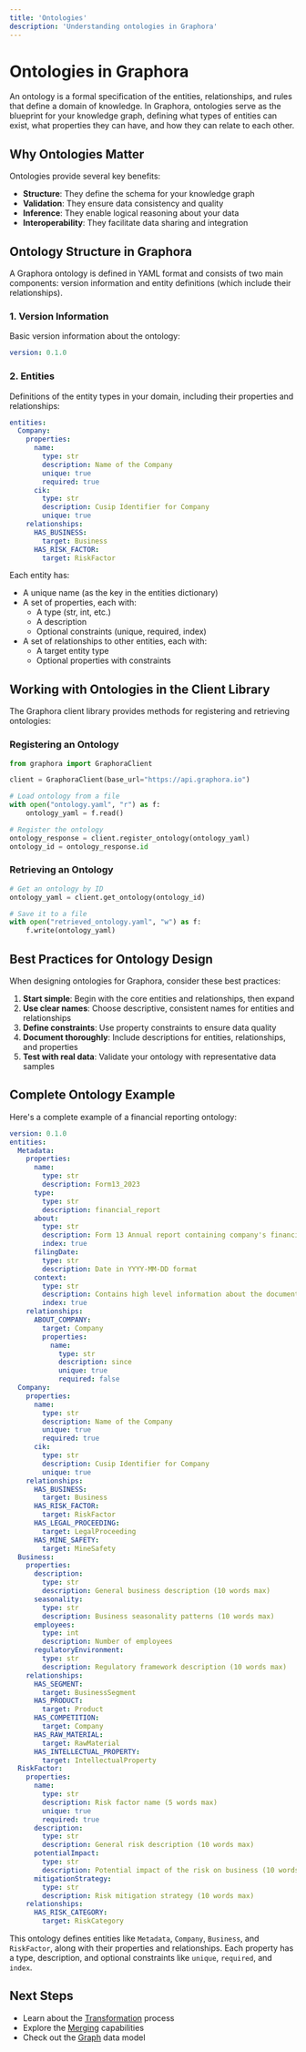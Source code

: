 ```yaml
---
title: 'Ontologies'
description: 'Understanding ontologies in Graphora'
---
```


# Ontologies in Graphora

An ontology is a formal specification of the entities, relationships, and rules that define a domain of knowledge. In Graphora, ontologies serve as the blueprint for your knowledge graph, defining what types of entities can exist, what properties they can have, and how they can relate to each other.

## Why Ontologies Matter

Ontologies provide several key benefits:

- **Structure**: They define the schema for your knowledge graph
- **Validation**: They ensure data consistency and quality
- **Inference**: They enable logical reasoning about your data
- **Interoperability**: They facilitate data sharing and integration

## Ontology Structure in Graphora

A Graphora ontology is defined in YAML format and consists of two main components: version information and entity definitions (which include their relationships).

### 1. Version Information

Basic version information about the ontology:

```yaml
version: 0.1.0
```

### 2. Entities

Definitions of the entity types in your domain, including their properties and relationships:

```yaml
entities:
  Company:
    properties:
      name:
        type: str
        description: Name of the Company
        unique: true
        required: true
      cik:
        type: str
        description: Cusip Identifier for Company
        unique: true
    relationships:
      HAS_BUSINESS:
        target: Business
      HAS_RISK_FACTOR:
        target: RiskFactor
```

Each entity has:
- A unique name (as the key in the entities dictionary)
- A set of properties, each with:
  - A type (str, int, etc.)
  - A description
  - Optional constraints (unique, required, index)
- A set of relationships to other entities, each with:
  - A target entity type
  - Optional properties with constraints

## Working with Ontologies in the Client Library

The Graphora client library provides methods for registering and retrieving ontologies:

### Registering an Ontology

```python
from graphora import GraphoraClient

client = GraphoraClient(base_url="https://api.graphora.io")

# Load ontology from a file
with open("ontology.yaml", "r") as f:
    ontology_yaml = f.read()

# Register the ontology
ontology_response = client.register_ontology(ontology_yaml)
ontology_id = ontology_response.id
```

### Retrieving an Ontology

```python
# Get an ontology by ID
ontology_yaml = client.get_ontology(ontology_id)

# Save it to a file
with open("retrieved_ontology.yaml", "w") as f:
    f.write(ontology_yaml)
```

## Best Practices for Ontology Design

When designing ontologies for Graphora, consider these best practices:

1. **Start simple**: Begin with the core entities and relationships, then expand
2. **Use clear names**: Choose descriptive, consistent names for entities and relationships
3. **Define constraints**: Use property constraints to ensure data quality
4. **Document thoroughly**: Include descriptions for entities, relationships, and properties
5. **Test with real data**: Validate your ontology with representative data samples

## Complete Ontology Example

Here's a complete example of a financial reporting ontology:

```yaml
version: 0.1.0 
entities:
  Metadata:
    properties:
      name:
        type: str
        description: Form13_2023
      type:
        type: str
        description: financial_report
      about:
        type: str
        description: Form 13 Annual report containing company's financial statements and operations
        index: true
      filingDate:
        type: str
        description: Date in YYYY-MM-DD format
      context:
        type: str
        description: Contains high level information about the document processed
        index: true
    relationships:
      ABOUT_COMPANY:
        target: Company
        properties:
          name:
            type: str
            description: since
            unique: true
            required: false
  Company:
    properties:
      name:
        type: str
        description: Name of the Company
        unique: true
        required: true
      cik:
        type: str
        description: Cusip Identifier for Company
        unique: true
    relationships:
      HAS_BUSINESS:
        target: Business
      HAS_RISK_FACTOR:
        target: RiskFactor
      HAS_LEGAL_PROCEEDING:
        target: LegalProceeding
      HAS_MINE_SAFETY:
        target: MineSafety
  Business:
    properties:
      description:
        type: str
        description: General business description (10 words max)
      seasonality:
        type: str
        description: Business seasonality patterns (10 words max)
      employees:
        type: int
        description: Number of employees
      regulatoryEnvironment:
        type: str
        description: Regulatory framework description (10 words max)
    relationships:
      HAS_SEGMENT:
        target: BusinessSegment
      HAS_PRODUCT:
        target: Product
      HAS_COMPETITION:
        target: Company
      HAS_RAW_MATERIAL:
        target: RawMaterial
      HAS_INTELLECTUAL_PROPERTY:
        target: IntellectualProperty
  RiskFactor:
    properties:
      name:
        type: str
        description: Risk factor name (5 words max)
        unique: true
        required: true
      description:
        type: str
        description: General risk description (10 words max)
      potentialImpact:
        type: str
        description: Potential impact of the risk on business (10 words max)
      mitigationStrategy:
        type: str
        description: Risk mitigation strategy (10 words max)
    relationships:
      HAS_RISK_CATEGORY:
        target: RiskCategory
```

This ontology defines entities like `Metadata`, `Company`, `Business`, and `RiskFactor`, along with their properties and relationships. Each property has a type, description, and optional constraints like `unique`, `required`, and `index`.

## Next Steps

- Learn about the [Transformation](/client/concepts/transformation) process
- Explore the [Merging](/client/concepts/merging) capabilities
- Check out the [Graph](/client/concepts/graph) data model
